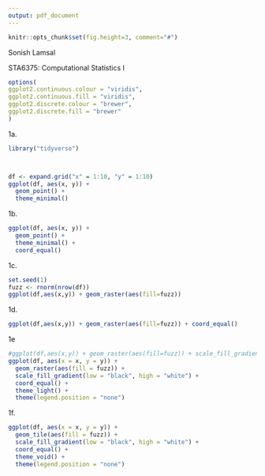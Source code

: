 ```yaml
---
output: pdf_document
---
```



```r
knitr::opts_chunk$set(fig.height=3, comment="#")
```



Sonish Lamsal

STA6375: Computational Statistics I

\begin{center}
Homework 3
\end{center}

```r
options(
ggplot2.continuous.colour = "viridis",
ggplot2.continuous.fill = "viridis",
ggplot2.discrete.colour = "brewer",
ggplot2.discrete.fill = "brewer"
)
```


1a.

```r
library("tidyverse")



df <- expand.grid("x" = 1:10, "y" = 1:10) 
ggplot(df, aes(x, y)) +
  geom_point() +
  theme_minimal()

```

1b. 

```r
ggplot(df, aes(x, y)) +
  geom_point() +
  theme_minimal() +
  coord_equal()
```


1c.
```r
set.seed(1)
fuzz <- rnorm(nrow(df))
ggplot(df,aes(x,y)) + geom_raster(aes(fill=fuzz))
```

1d.
```r
ggplot(df,aes(x,y)) + geom_raster(aes(fill=fuzz)) + coord_equal()
```

1e
```r
#ggplot(df,aes(x,y)) + geom_raster(aes(fill=fuzz)) + scale_fill_gradient2(low="white", high="black") coord_equal() +theme_light()
ggplot(df, aes(x = x, y = y)) +
  geom_raster(aes(fill = fuzz)) + 
  scale_fill_gradient(low = "black", high = "white") + 
  coord_equal() + 
  theme_light() +
  theme(legend.position = "none")

```

1f.
```r
ggplot(df, aes(x = x, y = y)) +
  geom_tile(aes(fill = fuzz)) + 
  scale_fill_gradient(low = "black", high = "white") + 
  coord_equal() + 
  theme_void() +
  theme(legend.position = "none")
```







